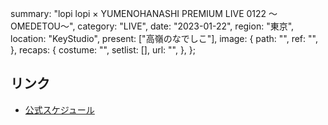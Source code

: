   summary: "lopi lopi × YUMENOHANASHI PREMIUM LIVE 0122 ～OMEDETOU～",
  category: "LIVE",
  date: "2023-01-22",
  region: "東京",
  location: "KeyStudio",
  present: ["高嶺のなでしこ"],
  image: {
    path: "",
    ref: "",
  },
  recaps: {
    costume: "",
    setlist: [],
    url: "",
  },
};

## リンク

- [公式スケジュール](https://takanenonadeshiko.jp/?p=656)
